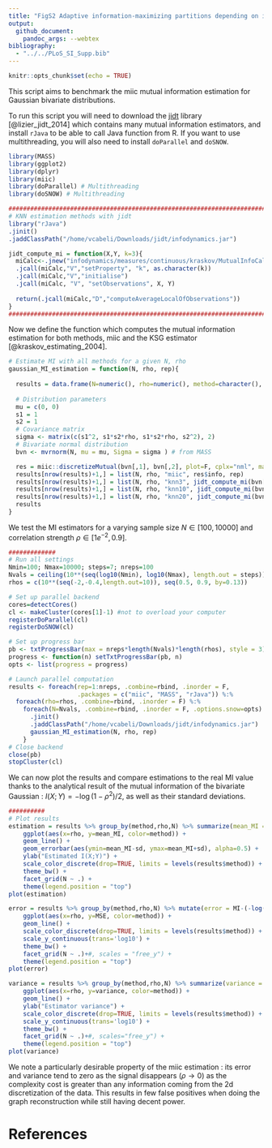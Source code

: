 ```yaml
---
title: "FigS2 Adaptive information-maximizing partitions depending on interaction strength"
output:
  github_document:
    pandoc_args: --webtex
bibliography: 
  - "../../PLoS_SI_Supp.bib"
---
```


```r
knitr::opts_chunk$set(echo = TRUE)
```
This script aims to benchmark the miic mutual information estimation for Gaussian bivariate distributions.

To run this script you will need to download the [jidt](https://github.com/jlizier/jidt) library [@lizier_jidt_2014] which contains many mutual information estimators, and install `rJava` to be able to call Java function from R. If you want to use multithreading, you will also need to install `doParallel` and `doSNOW`.
```r
library(MASS)
library(ggplot2)
library(dplyr)
library(miic)
library(doParallel) # Multithreading
library(doSNOW) # Multithreading

################################################################################
# KNN estimation methods with jidt
library("rJava")
.jinit()
.jaddClassPath("/home/vcabeli/Downloads/jidt/infodynamics.jar")

jidt_compute_mi = function(X,Y, k=3){
  miCalc<-.jnew("infodynamics/measures/continuous/kraskov/MutualInfoCalculatorMultiVariateKraskov1")
  .jcall(miCalc,"V","setProperty", "k", as.character(k))
  .jcall(miCalc,"V","initialise")
  .jcall(miCalc, "V", "setObservations", X, Y)
  
  return(.jcall(miCalc,"D","computeAverageLocalOfObservations"))
}
################################################################################
```


Now we define the function which computes the mutual information estimation for both methods, miic and the KSG estimator [@kraskov_estimating_2004].
```r
# Estimate MI with all methods for a given N, rho
gaussian_MI_estimation = function(N, rho, rep){
  
  results = data.frame(N=numeric(), rho=numeric(), method=character(), MI=numeric(), rep=numeric(), stringsAsFactors = F)
    
  # Distribution parameters
  mu = c(0, 0)
  s1 = 1
  s2 = 1
  # Covariance matrix
  sigma <- matrix(c(s1^2, s1*s2*rho, s1*s2*rho, s2^2), 2)
  # Bivariate normal distribution
  bvn <- mvrnorm(N, mu = mu, Sigma = sigma ) # from MASS

  res = miic::discretizeMutual(bvn[,1], bvn[,2], plot=F, cplx="nml", maxbins=N)
  results[nrow(results)+1,] = list(N, rho, "miic", res$info, rep)
  results[nrow(results)+1,] = list(N, rho, "knn3", jidt_compute_mi(bvn[,1], bvn[,2], k = 3), rep)
  results[nrow(results)+1,] = list(N, rho, "knn10", jidt_compute_mi(bvn[,1], bvn[,2], k = 10), rep)
  results[nrow(results)+1,] = list(N, rho, "knn20", jidt_compute_mi(bvn[,1], bvn[,2], k = 20), rep)
  results
}
```

We test the MI estimators for a varying sample size $N \in [100, 10000]$ and correlation strength $\rho \in [1e^{-2}, 0.9]$.
```r
#############
# Run all settings
Nmin=100; Nmax=10000; steps=7; nreps=100
Nvals = ceiling(10**(seq(log10(Nmin), log10(Nmax), length.out = steps)))
rhos = c(10**(seq(-2,-0.4,length.out=10)), seq(0.5, 0.9, by=0.13))

# Set up parallel backend
cores=detectCores()
cl <- makeCluster(cores[1]-1) #not to overload your computer
registerDoParallel(cl)
registerDoSNOW(cl)

# Set up progress bar
pb <- txtProgressBar(max = nreps*length(Nvals)*length(rhos), style = 3)
progress <- function(n) setTxtProgressBar(pb, n)
opts <- list(progress = progress)

# Launch parallel computation
results <- foreach(rep=1:nreps, .combine=rbind, .inorder = F,
                   .packages = c("miic", "MASS", "rJava")) %:% 
  foreach(rho=rhos, .combine=rbind, .inorder = F) %:%
    foreach(N=Nvals, .combine=rbind, .inorder = F, .options.snow=opts) %dopar% {
      .jinit()
      .jaddClassPath("/home/vcabeli/Downloads/jidt/infodynamics.jar")
      gaussian_MI_estimation(N, rho, rep)
    }
# Close backend
close(pb)
stopCluster(cl)
```

We can now plot the results and compare estimations to the real MI value thanks to the analytical result of the mutual information of the bivariate Gaussian : $I(X;Y)={-\log(1-\rho^{2})}/{2}$, as well as their standard deviations.
```r
##########
# Plot results
estimation = results %>% group_by(method,rho,N) %>% summarize(mean_MI = mean(MI), sd = sd(MI)) %>%
    ggplot(aes(x=rho, y=mean_MI, color=method)) +
    geom_line() +
    geom_errorbar(aes(ymin=mean_MI-sd, ymax=mean_MI+sd), alpha=0.5) +
    ylab("Estimated I(X;Y)") +
    scale_color_discrete(drop=TRUE, limits = levels(results$method)) +
    theme_bw() + 
    facet_grid(N ~ .) +
    theme(legend.position = "top")
plot(estimation)

error = results %>% group_by(method,rho,N) %>% mutate(error = MI-(-log(1-rho**2)/2)) %>% summarize(MSE = mean(error**2)) %>%
    ggplot(aes(x=rho, y=MSE, color=method)) +
    geom_line() +
    scale_color_discrete(drop=TRUE, limits = levels(results$method)) +
    scale_y_continuous(trans='log10') +
    theme_bw() + 
    facet_grid(N ~ .)+#, scales = "free_y") +
    theme(legend.position = "top")
plot(error)

variance = results %>% group_by(method,rho,N) %>% summarize(variance = sd(MI)) %>%
    ggplot(aes(x=rho, y=variance, color=method)) +
    geom_line() +
    ylab("Estimator variance") +
    scale_color_discrete(drop=TRUE, limits = levels(results$method)) +
    scale_y_continuous(trans='log10') +
    theme_bw() + 
    facet_grid(N ~ .)+#, scales="free_y") +
    theme(legend.position = "top")
plot(variance)
```


We note a particularly desirable property of the miic estimation : its error and variance tend to zero as the signal disappears ($\rho \rightarrow 0$) as the complexity cost is greater than any information coming from the 2d discretization of the data. This results in few false positives when doing the graph reconstruction while still having decent power.

# References
